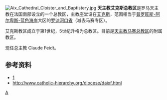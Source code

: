 [[File:Aix_Cathedral_Cloister_and_Baptistery.jpg|thumb]]
'''天主教艾克斯总教区'''是罗马天主教在法国南部设立的一个总教区，主教座堂设在[[艾克斯|艾克斯]]，范围相当于[[普罗旺斯-阿尔卑斯-蓝色海岸|普罗旺斯-阿尔卑斯-蓝色海岸]]大区的[[罗讷河口省|罗讷河口省]]（减去马赛专区）。

艾克斯教区成立于第1世纪，5世纪升格为总教区。目前是[[天主教马赛总教区|天主教马赛总教区]]的附属教区。 

现任总主教 Claude Feidt。

==参考资料==
* [http://www.newadvent.org/cathen/01237e.htm] {{Wayback|url=http://www.newadvent.org/cathen/01237e.htm |date=20210226202913 }}
* http://www.catholic-hierarchy.org/diocese/daixf.html {{Wayback|url=http://www.catholic-hierarchy.org/diocese/daixf.html |date=20201031144835 }}

{{法國天主教教區}}

{{Authority control}}
[[Category:法国天主教教区|A]]